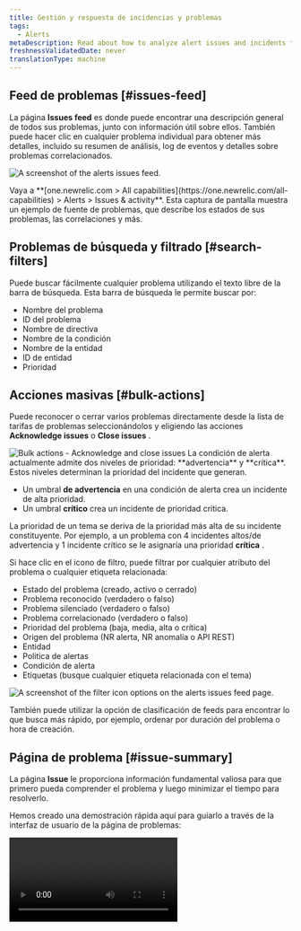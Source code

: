 ```yaml
---
title: Gestión y respuesta de incidencias y problemas
tags:
  - Alerts
metaDescription: Read about how to analyze alert issues and incidents to determine the root cause of an issue.
freshnessValidatedDate: never
translationType: machine
---
```


## Feed de problemas [#issues-feed]

La página <DNT>**Issues feed**</DNT> es donde puede encontrar una descripción general de todos sus problemas, junto con información útil sobre ellos. También puede hacer clic en cualquier problema individual para obtener más detalles, incluido su resumen de análisis, log de eventos y detalles sobre problemas correlacionados.

<img
  title="The alerts issues feed."
  alt="A screenshot of the alerts issues
  feed."
  src="/images/accounts_screenshot-full_issue-feed.webp"
/>

<figcaption>
  Vaya a <DNT>**[one.newrelic.com &gt; All capabilities](https://one.newrelic.com/all-capabilities) &gt; Alerts &gt; Issues &amp; activity**</DNT>. Esta captura de pantalla muestra un ejemplo de fuente de problemas, que describe los estados de sus problemas, las correlaciones y más.
</figcaption>

## Problemas de búsqueda y filtrado [#search-filters]

Puede buscar fácilmente cualquier problema utilizando el texto libre de la barra de búsqueda. Esta barra de búsqueda le permite buscar por:

* Nombre del problema
* ID del problema
* Nombre de directiva
* Nombre de la condición
* Nombre de la entidad
* ID de entidad
* Prioridad

## Acciones masivas [#bulk-actions]

Puede reconocer o cerrar varios problemas directamente desde la lista de tarifas de problemas seleccionándolos y eligiendo las acciones <DNT>**Acknowledge issues**</DNT> o <DNT>**Close issues**</DNT> .

<img title="Bulk actions - Acknowledge and close issues" alt="Bulk actions - Acknowledge and close issues" src="/images/alerts_screenshot-crop_issues-acknowledge-close-issues.webp" />

<Callout variant="important">
  La condición de alerta actualmente admite dos niveles de prioridad: **advertencia** y **crítica**. Estos niveles determinan la prioridad del incidente que generan.

  * Un umbral **de advertencia** en una condición de alerta crea un incidente de alta prioridad.
  * Un umbral **crítico** crea un incidente de prioridad crítica.

  La prioridad de un tema se deriva de la prioridad más alta de su incidente constituyente. Por ejemplo, a un problema con 4 incidentes altos/de advertencia y 1 incidente crítico se le asignaría una prioridad **crítica** .
</Callout>

Si hace clic en el icono de filtro, puede filtrar por cualquier atributo del problema o cualquier etiqueta relacionada:

* Estado del problema (creado, activo o cerrado)
* Problema reconocido (verdadero o falso)
* Problema silenciado (verdadero o falso)
* Problema correlacionado (verdadero o falso)
* Prioridad del problema (baja, media, alta o crítica)
* Origen del problema (NR alerta, NR anomalía o API REST)
* Entidad
* Politica de alertas
* Condición de alerta
* Etiquetas (busque cualquier etiqueta relacionada con el tema)

<img title="Filter icon options on the alerts issues feed page." alt="A screenshot of the filter icon options on the alerts issues feed page." src="/images/accounts_screenshot-crop_issue-feed-filter-icon.webp" />

También puede utilizar la opción de clasificación de feeds para encontrar lo que busca más rápido, por ejemplo, ordenar por duración del problema o hora de creación.

## Página de problema [#issue-summary]

La página <DNT>**Issue**</DNT> le proporciona información fundamental valiosa para que primero pueda comprender el problema y luego minimizar el tiempo para resolverlo.

Hemos creado una demostración rápida aquí para guiarlo a través de la interfaz de usuario de la página de problemas:

<Video type="wistia" id="b13vkx69yv" />

El <DNT>**Issue page**</DNT> incluye las siguientes secciones:

* <DNT>**Issue payload:**</DNT> Esto le proporciona los detalles de la carga útil del problema y le permite copiar la carga útil con solo hacer clic en un botón.

* <DNT>**Issue destinations:**</DNT> Debajo del nombre del problema, verá una categoría llamada Notificado, que mostrará sus destinos. Pase el cursor sobre los destinos y verá una presentación detallada de los destinos y un enlace al ticket que se ha abierto.

* <DNT>**Issue duration:**</DNT> En la parte superior del nombre del problema, verá la duración que duró el problema.

* <DNT>**Number of incidents:**</DNT> En la parte superior de la sección de actividad de incidentes, verá el número total de incidentes dentro del problema.

* <DNT>**Incident list:**</DNT> En el lado izquierdo de la sección de actividad del incidente, verá la lista de actividad del incidente, que muestra la información más relevante sobre cada incidente, como la prioridad, el estado, el nombre del incidente, la fecha y hora en que se creó y el duración. También puede ordenar la lista por duración, incidentes silenciados, del más nuevo al más antiguo y de críticos a bajos. Finalmente, puede filtrar solo por incidente abierto habilitando el botón <DNT>**Show open only**</DNT> .

* <DNT>**Incident activity chosen:**</DNT> Al hacer clic en un incidente de la lista de actividades del incidente, se abrirá el incidente a la derecha en modo de vista completa, que incluirá información como política de alertas, la condición de alerta y el tipo de condición de alerta.

* <DNT>**Incident graph:**</DNT> Al hacer clic en un incidente de la lista de actividades de incidentes, también se abrirá el gráfico de incidentes en su alcance completo, lo que le permitirá visualizar mejor los períodos de degradación, incidente y recuperación.

* <DNT>**User actions (above the chart):**</DNT> Al hacer clic en un incidente de la lista de actividades del incidente se mostrarán ciertas acciones que puede realizar:

  * Aquí aparecerá una URL runbook si esta condición tiene una URL runbook definida.
  * Un botón de descripción general de la entidad que lo redirige a la página de resumen de la entidad con la ventana de tiempo del incidente (cualquier tipo de entidad).
  * Un botón <DNT>**See errors**</DNT> aparece solo cuando hay grupos de errores de Errors Inbox que están relacionados con la misma entidad y ocurrieron en la misma ventana de tiempo que el incidente.
  * El icono de puntos suspensivos <DNT>**...**</DNT> tiene un menú desplegable que contiene la opción de cerrar un determinado incidente (solo cuando el problema tiene más de 1 incidente) y también muestra la carga útil del incidente.

* <DNT>**Incident entity section (below the chart):**</DNT> Si hace clic en un incidente de la lista de actividades del incidente, verá lo siguiente:

  * A quién pertenecen la entidad afectada, el tipo de entidad y el nombre de cuenta de este incidente.

  * Una lista de etiquetas (etiqueta de entidad y condición) y sus valores. Haga clic en el botón <DNT>**Show all**</DNT> para mostrar todas las etiquetas.

    <img title="The Issues & activity page and its different sections: Issue payload, destinations, duration, and incident number, activity list, graph, and entity list." alt="A screenshot of the Issues & activity page and its different sections: Issue payload, destinations, duration, and incident number, activity list, graph, and entity list." src="/images/accounts_screenshot-crop_new-issue-page.webp" />

## Post mortem [#postmortem-intro]

Una autopsia es un proceso retrospectivo que los equipos utilizan para analizar qué funcionó y qué no al responder y resolver un incidente.

En la plataforma New Relic, la característica postmortem es una herramienta que recopila automáticamente datos relacionados con un incidente, lo que libera a su equipo para centrarse en el análisis y los elementos de acción para mejorar las respuestas a incidentes futuros.

La autopsia incluye:

* el registro de un incidente, incluidas las descripciones
* Una cronología del incidente
* El impacto del incidente
* Las causas fundamentales del incidente
* Medidas de mitigación tomadas por su equipo
* Elementos de acción de seguimiento para evitar que el incidente se repita en el futuro

Para conocer los pasos detallados sobre cómo crear una autopsia o ver nuestra demostración paso a paso, visite nuestra página [de documentación postmortem](/docs/alerts-applied-intelligence/applied-intelligence/postmortems-applied-intelligence/) .

## Análisis de raíz de la causa [#root-cause-analysis]

El análisis de causa raíz encuentra automáticamente las causas potenciales de un problema y su entidad afectada. Le muestra por qué ocurrieron problemas abiertos, qué implementación contribuyó y el log de errores y atributos relevantes. Con esto, puede investigar el problema y reducir el tiempo medio de resolución (MTTR).

<Callout variant="tip">
  Tenga en cuenta que el análisis de la causa raíz depende de otras fuentes de datos y características de New Relic. Esta es la razón por la que es posible que la información del análisis de la causa raíz no siempre esté presente para todos los problemas.
</Callout>

<img title="An example root cause analysis." alt="A screenshot example root cause analysis" src="/images/accounts_screenshot-crop_root-cause-analysis-.webp" />

<figcaption>
  Cuando selecciona un problema, es posible que vea <DNT>**Root cause analysis**</DNT> información.
</figcaption>

El análisis de la causa raíz incluye tres secciones principales UI :

* <DNT>**Deployment events**</DNT>: Cuando configura el despliegue, le proporcionamos el despliegue más cercano a la creación del problema. Los cambios, como el despliegue, representan un alto porcentaje de las causas fundamentales del incidente y tener esa información a mano puede ayudar a diagnosticar y resolver problemas.
* <DNT>**Error logs**</DNT>: Puede explorar millones de mensajes de log con un solo clic y utilizar consultas manuales para encontrar patrones anómalos y problemas difíciles de encontrar.
* <DNT>**Attributes to investigate**</DNT>: Analizamos la distribución de atributos y superficializamos las posibles causas encontrando cambios significativos en la distribución. Esta sección también muestra cambios en la base de datos y métrica externa. También puedes [consultar atributos interesantes](/docs/query-your-data/nrql-new-relic-query-language/get-started/introduction-nrql-new-relics-query-language).

## Entidad impactada y mapa de problemas

<img title="The issue entity map view." alt="A screenshot of the issue entity map view." src="/images/accounts_screenshot-crop_issue-map-final.webp" />

<figcaption>
  Pase el mouse sobre una entidad para ver más información sobre ella.
</figcaption>

En la sección <DNT>**Impacted entities**</DNT> , está disponible un mapa de problemas para cualquier problema que involucre a dos o más entidades. El [mapa](/docs/new-relic-one/use-new-relic-one/ui-data/maps-in-context/) muestra no sólo la entidad afectada, sino también los servicios y recursos directamente relacionados con esa entidad.

<DNT>**Impacted entities:**</DNT> Una entidad es cualquier cosa que tenga datos que puedas monitor. Específicamente, estos se centran en incidentes de fuentes de New Relic, extrayendo la entidad y proporcionando un resumen. Cada entidad es única. Puedes ver tu entidad en un listado o en un mapa.

Dependiendo de los datos de un número, estas cuatro secciones pueden aparecer juntas para cada número o por separado. Todo lo que tienes que hacer es hacer clic en los 3 puntos al lado de la entidad para abrir el menú desplegable con las siguientes opciones:

* <DNT>**See dashboards**</DNT> ayuda al usuario en su cuenta a ver e interactuar con [el panel](/docs/query-your-data/explore-query-data/dashboards/introduction-dashboards/) que ha creado y que está relacionado con una entidad. La consulta que ha realizado para alimentar los distintos widgets se asigna automáticamente a la entidad siempre que sea posible y se le presenta aquí para un acceso y descubrimiento rápidos.
* <DNT>**Entity view**</DNT> Se abrirá la página de anomalías de la aplicación. Esto solo está disponible para aplicaciones configuradas para detección proactiva.
* Hay dos tipos de <DNT>**deployment events**</DNT>: despliegue y despliegue relacionado. Haga clic en <DNT>**[Show all deployments](/whats-new/applied-intelligence-deployment-events-issue-feed)**</DNT> para ver todos sus eventos de despliegue cuando lleguen, o haga clic en un despliegue específico para ver su página de despliegue <InlinePopover type="apm" />. La [página de despliegue de APM](/docs/change-tracking/change-tracking-view-analyze/#deployment-details) enumera los despliegues recientes y su impacto en las puntuaciones Apdex, el tiempo de respuesta, el rendimiento y los errores del usuario final y del servidor de aplicaciones. Esta sección solo aparecerá si New Relic ha identificado la aplicación bajo la entidad impactada que se ha desplegado.

## Emitir cronograma y log [#visual-timeline]

El cronograma del problema, como se presenta a continuación, muestra un desglose de:

* Incidentes
* Las tendencias que se están produciendo
* ¿Qué incidentes están activos?
* ¿Qué incidentes se resuelven?
* ¿Qué se correlaciona entre sí?
* Varios hitos en diferentes niveles temáticos

<img title="An example issue timeline." alt="A screenshot example issue timeline." src="/images/accounts_screenshot-crop_incidents-timeline.webp" />

Si está interesado en ver el log de problemas, simplemente puede cambiar al botón log de problemas donde podrá ver la timestamp y los detalles de la notificación. También puede hacer clic en &quot;mostrar más&quot; para ver el log de problemas completo.

<img title="Issue Log View." alt="A screenshot example issue logs." src="/images/accounts_screenshot-crop_issue-log.webp" />

Además, verás una línea gris en la parte superior de la línea de tiempo. En comparación con la línea de tiempo visual que muestra los cambios en cada incidente, la línea gris representa los cambios en el problema.

<img title="The incident intelligence issue timeline with event detail." alt="A screenshot of the incident intelligence issue timeline with event detail." src="/images/accounts_screenshot-crop_new-issue-timeline-grey.webp" />

<figcaption>
  Pase el mouse sobre la línea gris para ver los detalles del evento.
</figcaption>

Finalmente, pase el mouse sobre el incidente para ver información sobre la ubicación, el momento y el nivel de importancia de un incidente específico.

<img title="The incident intelligence issue timeline with critical event detail." alt="A screenshot of the incident intelligence issue timeline with critical event detail." src="/images/accounts_screenshot-crop_new-issue-timeline.webp" />

<figcaption>
  Esta figura muestra un incidente particular poblado el 11 de enero con un nivel de <DNT>**Critical**</DNT>.
</figcaption>

Para ver los números en formato de texto, en la esquina derecha, haga clic en <DNT>**Switch to issue log view.**</DNT>

## Usar decisiones [#decisions]

Para reducir aún más el ruido u obtener una mejor correlación de incidentes, puede cambiar o personalizar sus decisiones. Las decisiones determinan cómo se agrupan los incidentes.

Para comenzar, consulte [Decisiones](/docs/new-relic-one/use-new-relic-one/new-relic-ai/get-started-decisions).